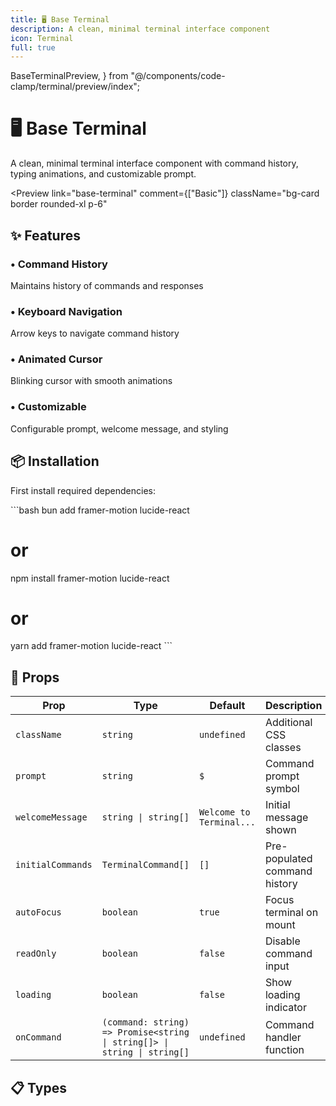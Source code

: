 ```yaml
---
title: 🖥️ Base Terminal
description: A clean, minimal terminal interface component
icon: Terminal
full: true
---
```


  BaseTerminalPreview,
} from "@/components/code-clamp/terminal/preview/index";


# 🖥️ Base Terminal

A clean, minimal terminal interface component with command history, typing animations, and customizable prompt.

<Preview
  link="base-terminal"
  comment={["Basic"]}
  className="bg-card border rounded-xl p-6"
>
  <BaseTerminalPreview />
</Preview>

## ✨ Features

<div className="grid grid-cols-1 md:grid-cols-2 gap-4 mt-6">
  
  <div className="p-4 rounded-lg border  bg-card">
    <h3 className="font-semibold flex items-center gap-2">
      <span className="text-primary">•</span> Command History
    </h3>
    <p className="mt-2 text-sm text-muted-foreground">
      Maintains history of commands and responses
    </p>
  </div>
  
  <div className="p-4 rounded-lg border  bg-card">
    <h3 className="flex items-center gap-2 font-semibold">
      <span className="text-primary">•</span> Keyboard Navigation
    </h3>
    <p className="text-muted-foreground mt-2 text-sm">
      Arrow keys to navigate command history
    </p>
  </div>

  
  <div className="p-4 rounded-lg border  bg-card">
    <h3 className="flex items-center gap-2 font-semibold">
      <span className="text-primary">•</span> Animated Cursor
    </h3>
    <p className="text-muted-foreground mt-2 text-sm">
      Blinking cursor with smooth animations
    </p>
  </div>

  <div className="p-4 rounded-lg border  bg-card">
    <h3 className="font-semibold flex items-center gap-2">
      <span className="text-primary">•</span> Customizable
    </h3>
    <p className="mt-2 text-sm text-muted-foreground">
      Configurable prompt, welcome message, and styling
    </p>
  </div>
</div>

## 📦 Installation

First install required dependencies:

\`\`\`bash
bun add framer-motion lucide-react
# or
npm install framer-motion lucide-react
# or
yarn add framer-motion lucide-react
\`\`\`


## 🔧 Props

| Prop | Type | Default | Description |
|------|------|---------|-------------|
| `className` | `string` | `undefined` | Additional CSS classes |
| `prompt` | `string` | `$` | Command prompt symbol |
| `welcomeMessage` | `string \| string[]` | `Welcome to Terminal...` | Initial message shown |
| `initialCommands` | `TerminalCommand[]` | `[]` | Pre-populated command history |
| `autoFocus` | `boolean` | `true` | Focus terminal on mount |
| `readOnly` | `boolean` | `false` | Disable command input |
| `loading` | `boolean` | `false` | Show loading indicator |
| `onCommand` | `(command: string) => Promise<string \| string[]> \| string \| string[]` | `undefined` | Command handler function |

## 📋 Types

